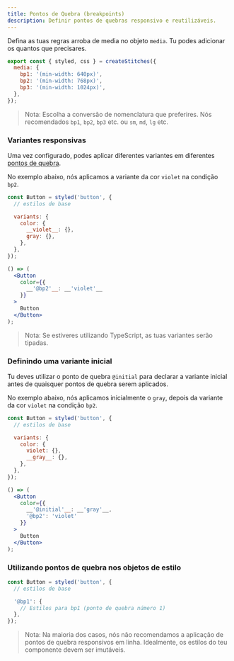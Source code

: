 ```yaml
---
title: Pontos de Quebra (breakpoints)
description: Definir pontos de quebras responsivo e reutilizáveis.
---
```


Defina as tuas regras arroba de media no objeto `media`. Tu podes adicionar os quantos que precisares.

```jsx line=2-6
export const { styled, css } = createStitches({
  media: {
    bp1: '(min-width: 640px)',
    bp2: '(min-width: 768px)',
    bp3: '(min-width: 1024px)',
  },
});
```

> Nota: Escolha a conversão de nomenclatura que preferires. Nós recomendados <Code>bp1</Code>, <Code>bp2</Code>, <Code>bp3</Code> etc. ou <Code>sm</Code>, <Code>md</Code>, <Code>lg</Code> etc.

### Variantes responsivas

Uma vez configurado, podes aplicar diferentes variantes em diferentes [pontos de quebra](/docs/breakpoints).

No exemplo abaixo, nós aplicamos a variante da cor `violet` na condição `bp2`.

```jsx line=4-9,12-16
const Button = styled('button', {
  // estilos de base

  variants: {
    color: {
      __violet__: {},
      gray: {},
    },
  },
});

() => (
  <Button
    color={{
      __'@bp2'__: __'violet'__
    }}
  >
    Button
  </Button>
);
```

> Nota: Se estiveres utilizando TypeScript, as tuas variantes serão tipadas.

### Definindo uma variante inicial

Tu deves utilizar o ponto de quebra <Code>@initial</Code> para declarar a variante inicial antes de quaisquer pontos de quebra serem aplicados.

No exemplo abaixo, nós aplicamos inicialmente o `gray`, depois da variante da cor `violet` na condição `bp2`.

```jsx line=4-9,12-16
const Button = styled('button', {
  // estilos de base

  variants: {
    color: {
      violet: {},
      __gray__: {},
    },
  },
});

() => (
  <Button
    color={{
      __'@initial'__: __'gray'__,
      '@bp2': 'violet'
    }}
  >
    Button
  </Button>
);
```

### Utilizando pontos de quebra nos objetos de estilo

```jsx line=4-6
const Button = styled('button', {
  // estilos de base

  '@bp1': {
    // Estilos para bp1 (ponto de quebra número 1)
  },
});
```

> Nota: Na maioria dos casos, nós não recomendamos a aplicação de pontos de quebra responsivos em linha. Idealmente, os estilos do teu componente devem ser imutáveis.
